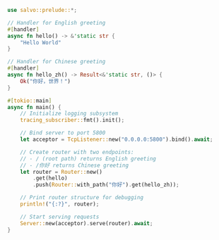 ```rust  title="hello/src/main.rs"
use salvo::prelude::*;

// Handler for English greeting
#[handler]
async fn hello() -> &'static str {
    "Hello World"
}

// Handler for Chinese greeting
#[handler]
async fn hello_zh() -> Result<&'static str, ()> {
    Ok("你好，世界！")
}

#[tokio::main]
async fn main() {
    // Initialize logging subsystem
    tracing_subscriber::fmt().init();

    // Bind server to port 5800
    let acceptor = TcpListener::new("0.0.0.0:5800").bind().await;

    // Create router with two endpoints:
    // - / (root path) returns English greeting
    // - /你好 returns Chinese greeting
    let router = Router::new()
        .get(hello)
        .push(Router::with_path("你好").get(hello_zh));

    // Print router structure for debugging
    println!("{:?}", router);

    // Start serving requests
    Server::new(acceptor).serve(router).await;
}

```